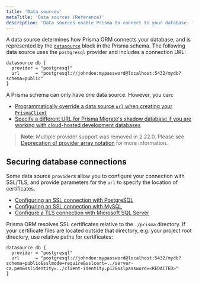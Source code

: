 ```yaml
---
title: 'Data sources'
metaTitle: 'Data sources (Reference)'
description: 'Data sources enable Prisma to connect to your database. This page explains how to configure data sources in your Prisma schema.'
---
```


<TopBlock title={frontMatter.title}>

A data source determines how Prisma ORM connects your database, and is represented by the [`datasource`](/orm/reference/prisma-schema-reference#datasource) block in the Prisma schema. The following data source uses the `postgresql` provider and includes a connection URL:

```prisma
datasource db {
  provider = "postgresql"
  url      = "postgresql://johndoe:mypassword@localhost:5432/mydb?schema=public"
}
```

A Prisma schema can only have _one_ data source. However, you can:

- [Programmatically override a data source `url` when creating your `PrismaClient`](/orm/reference/prisma-client-reference#programmatically-override-a-datasource-url)
- [Specify a different URL for Prisma Migrate's shadow database if you are working with cloud-hosted development databases](/orm/prisma-migrate/understanding-prisma-migrate/shadow-database#cloud-hosted-shadow-databases-must-be-created-manually)

> **Note**: Multiple provider support was removed in 2.22.0. Please see [Deprecation of provider array notation](https://github.com/prisma/prisma/issues/3834) for more information.

</TopBlock>

## Securing database connections

Some data source `provider`s allow you to configure your connection with SSL/TLS, and provide parameters for the `url` to specify the location of certificates.

- [Configuring an SSL connection with PostgreSQL](/orm/overview/databases/postgresql#configuring-an-ssl-connection)
- [Configuring an SSL connection with MySQL](/orm/overview/databases/mysql#configuring-an-ssl-connection)
- [Configure a TLS connection with Microsoft SQL Server](/orm/overview/databases/sql-server#connection-details)

Prisma ORM resolves SSL certificates relative to the `./prisma` directory. If your certificate files are located outside that directory, e.g. your project root directory, use relative paths for certificates:

```prisma
datasource db {
  provider = "postgresql"
  url      = "postgresql://johndoe:mypassword@localhost:5432/mydb?schema=public&sslmode=require&sslcert=../server-ca.pem&sslidentity=../client-identity.p12&sslpassword=<REDACTED>"
}
```
